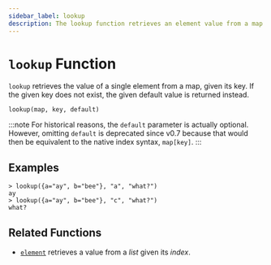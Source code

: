 ```yaml
---
sidebar_label: lookup
description: The lookup function retrieves an element value from a map given its key.
---
```


# `lookup` Function

`lookup` retrieves the value of a single element from a map, given its key.
If the given key does not exist, the given default value is returned instead.

```
lookup(map, key, default)
```

:::note
For historical reasons, the `default` parameter is actually optional. However,
omitting `default` is deprecated since v0.7 because that would then be
equivalent to the native index syntax, `map[key]`.
:::

## Examples

```
> lookup({a="ay", b="bee"}, "a", "what?")
ay
> lookup({a="ay", b="bee"}, "c", "what?")
what?
```

## Related Functions

* [`element`](/docs/language/functions/element) retrieves a value from a _list_ given its _index_.
